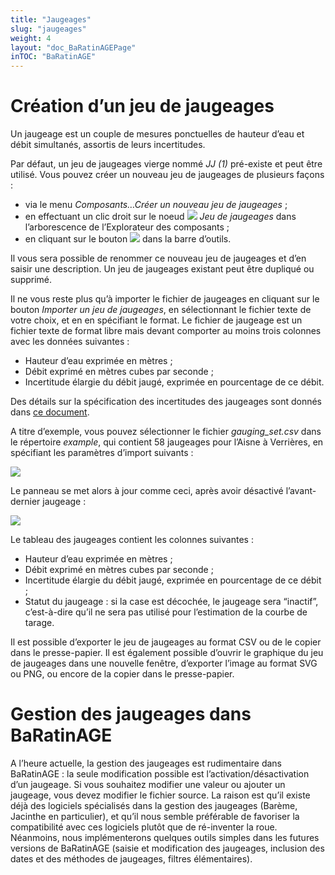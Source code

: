 ---
title: "Jaugeages"
slug: "jaugeages"
weight: 4
layout: "doc_BaRatinAGEPage"
inTOC: "BaRatinAGE"
---

# Création d'un jeu de jaugeages

Un jaugeage est un couple de mesures ponctuelles de hauteur d'eau et débit simultanés, assortis de leurs incertitudes.

Par défaut, un jeu de jaugeages vierge nommé *JJ (1)* pré-existe et peut être utilisé. Vous pouvez créer un nouveau jeu de jaugeages de plusieurs façons :

-   via le menu *Composants...Créer un nouveau jeu de jaugeages* ;
-   en effectuant un clic droit sur le noeud ![](gaugings.svg) *Jeu de jaugeages* dans l'arborescence de l'Explorateur des composants ;
-   en cliquant sur le bouton ![](gaugings_add.svg) dans la barre d'outils.

Il vous sera possible de renommer ce nouveau jeu de jaugeages et d'en saisir une description.  Un jeu de jaugeages existant peut être dupliqué ou supprimé.

Il ne vous reste plus qu'à importer le fichier de jaugeages en cliquant sur le bouton *Importer un jeu de jaugeages*, en sélectionnant le fichier texte de votre choix, et en en spécifiant le format. Le fichier de jaugeage est un fichier texte de format libre mais devant comporter au moins trois colonnes avec les données suivantes :

-   Hauteur d'eau exprimée en mètres ;
-   Débit exprimé en mètres cubes par seconde ;
-   Incertitude élargie du débit jaugé, exprimée en pourcentage de ce débit.

Des détails sur la spécification des incertitudes des jaugeages sont donnés dans [ce document](/fr/doc/topics/jaugeages).

A titre d'exemple, vous pouvez sélectionner le fichier *gauging_set.csv* dans le répertoire *example*, qui contient 58 jaugeages pour l'Aisne à Verrières, en spécifiant les paramètres d'import suivants :

![](Gaugings_Verrieres_Import.fr.png)

Le panneau se met alors à jour comme ceci, après avoir désactivé l'avant-dernier jaugeage :

![](Gaugings_Verrieres.fr.png)

Le tableau des jaugeages contient les colonnes suivantes :

-   Hauteur d'eau exprimée en mètres ;
-   Débit exprimé en mètres cubes par seconde ;
-   Incertitude élargie du débit jaugé, exprimée en pourcentage de ce débit ;
-   Statut du jaugeage : si la case est décochée, le jaugeage sera "inactif", c'est-à-dire qu'il ne sera pas utilisé pour l'estimation de la courbe de tarage.


Il est possible d'exporter le jeu de jaugeages au format CSV ou de le copier dans le presse-papier. Il est également possible d'ouvrir le graphique du jeu de jaugeages dans une nouvelle fenêtre, d'exporter l'image au format SVG ou PNG, ou encore de la copier dans le presse-papier.

# Gestion des jaugeages dans BaRatinAGE

A l'heure actuelle, la gestion des jaugeages est rudimentaire dans BaRatinAGE : la seule modification possible est l'activation/désactivation d'un jaugeage. Si vous souhaitez modifier une valeur ou ajouter un jaugeage, vous devez modifier le fichier source. La raison est qu'il existe déjà des logiciels spécialisés dans la gestion des jaugeages (Barème, Jacinthe en particulier), et qu'il nous semble préférable de favoriser la compatibilité avec ces logiciels plutôt que de ré-inventer la roue. Néanmoins, nous implémenterons quelques outils simples dans les futures versions de BaRatinAGE (saisie et modification des jaugeages, inclusion des dates et des méthodes de jaugeages, filtres élémentaires).